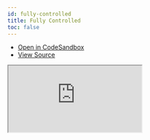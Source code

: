 ```yaml
---
id: fully-controlled
title: Fully Controlled
toc: false
---
```


- [Open in CodeSandbox](https://codesandbox.io/s/github/tannerlinsley/react-table/tree/alpha/examples/react/fully-controlled)
- [View Source](https://github.com/tannerlinsley/react-table/tree/alpha/examples/react/fully-controlled)

<iframe
  src="https://codesandbox.io/embed/github/tannerlinsley/react-table/tree/alpha/examples/react/fully-controlled?autoresize=1&fontsize=14&theme=dark"
  title="tannerlinsley/react-table: fully-controlled"
  sandbox="allow-forms allow-modals allow-popups allow-presentation allow-same-origin allow-scripts"
  style={{
    width: '100%',
    height: '80vh',
    border: '0',
    borderRadius: 8,
    overflow: 'hidden',
    position: 'static',
    zIndex: 0,
  }}
></iframe>

